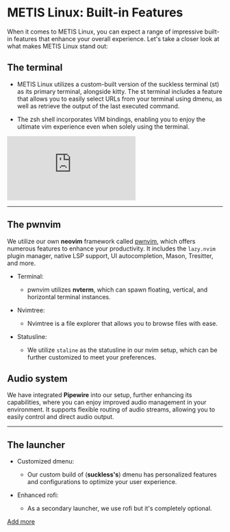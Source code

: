 # METIS Linux: Built-in Features

When it comes to METIS Linux, you can expect a range of impressive built-in features that enhance your overall experience. Let's take a closer look at what makes METIS Linux stand out:

## The terminal

- METIS Linux utilizes a custom-built version of the suckless terminal (st) as its primary terminal, alongside kitty. The st terminal includes a feature that allows you to easily select URLs from your terminal using dmenu, as well as retrieve the output of the last executed command.
 
- The zsh shell incorporates VIM bindings, enabling you to enjoy the ultimate vim experience even when solely using the terminal.


<div class="iframe-container">
 <iframe  src="https://www.youtube.com/embed/GG5g6gzgTu8" title="YouTube video player" frameborder="0" allow="accelerometer; autoplay; clipboard-write; encrypted-media; gyroscope; picture-in-picture; web-share"  allow="fullscreen;"></iframe>
</div>

<hr/>

## The pwnvim

We utilize our own **neovim** framework called [pwnvim](https://github.com/metis-os/pwnvim), which offers numerous features to enhance your productivity. It includes the `lazy.nvim` plugin manager, native LSP support, UI autocompletion, Mason, Tresitter, and more.

- Terminal:
    - pwnvim utilizes **nvterm**, which can spawn floating, vertical, and horizontal terminal instances.

- Nvimtree:
    - Nvimtree is a file explorer that allows you to browse files with ease.

- Statusline:
    - We utilize `staline` as the statusline in our nvim setup, which can be further customized to meet your preferences.

## Audio system

We have integrated **Pipewire** into our setup, further enhancing its capabilities, where you can enjoy improved audio management in your environment. It supports flexible routing of audio streams, allowing you to easily control and direct audio output.

<hr/>

## The launcher
- Customized dmenu:
    - Our custom build of (**suckless's**) dmenu has personalized features and configurations to optimize your user experience.

- Enhanced rofi:
   - As a secondary launcher, we use rofi but it's completely optional.

[Add more](https://github.com/metis-os/metislinux.org)
